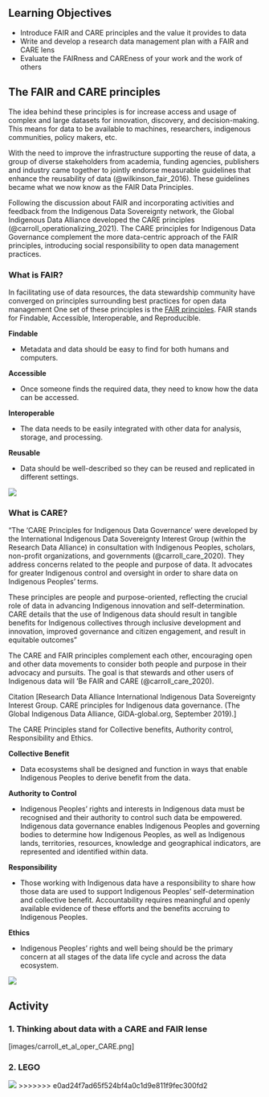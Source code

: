 ## Learning Objectives {.unnumbered}

-   Introduce FAIR and CARE principles and the value it provides to data
-   Write and develop a research data management plan with a FAIR and
    CARE lens
-   Evaluate the FAIRness and CAREness of your work and the work of
    others

## The FAIR and CARE principles

The idea behind these principles is for increase access and usage of
complex and large datasets for innovation, discovery, and
decision-making. This means for data to be available to machines,
researchers, indigenous communities, policy makers, etc.

With the need to improve the infrastructure supporting the reuse of
data, a group of diverse stakeholders from academia, funding agencies,
publishers and industry came together to jointly endorse measurable
guidelines that enhance the reusability of data (@wilkinson_fair_2016).
These guidelines became what we now know as the FAIR Data Principles.

Following the discussion about FAIR and incorporating activities and
feedback from the Indigenous Data Sovereignty network, the Global
Indigenous Data Alliance developed the CARE principles
(@carroll_operationalizing_2021). The CARE principles for Indigenous
Data Governance complement the more data-centric approach of the FAIR
principles, introducing social responsibility to open data management
practices.

### What is FAIR?

In facilitating use of data resources, the data stewardship community
have converged on principles surrounding best practices for open data
management One set of these principles is the [FAIR
principles](https://force11.org/info/guiding-principles-for-findable-accessible-interoperable-and-re-usable-data-publishing-version-b1-0/).
FAIR stands for Findable, Accessible, Interoperable, and Reproducible.

**Findable**

-   Metadata and data should be easy to find for both humans and
    computers.

**Accessible**

-   Once someone finds the required data, they need to know how the data
    can be accessed.

**Interoperable**

-   The data needs to be easily integrated with other data for analysis,
    storage, and processing.

**Reusable**

-   Data should be well-described so they can be reused and replicated
    in different settings.

![](images/FAIRsFAIR.png)

### What is CARE?

<!-- NEED to IMPROVE THIS DESCRIPTION -->

"The 'CARE Principles for Indigenous Data Governance' were developed by
the International Indigenous Data Sovereignty Interest Group (within the
Research Data Alliance) in consultation with Indigenous Peoples,
scholars, non-profit organizations, and governments
(@carroll_care_2020). They address concerns related to the people and
purpose of data. It advocates for greater Indigenous control and
oversight in order to share data on Indigenous Peoples' terms.

These principles are people and purpose-oriented, reflecting the crucial
role of data in advancing Indigenous innovation and self-determination.
CARE details that the use of Indigenous data should result in tangible
benefits for Indigenous collectives through inclusive development and
innovation, improved governance and citizen engagement, and result in
equitable outcomes"

The CARE and FAIR principles complement each other, encouraging open and
other data movements to consider both people and purpose in their
advocacy and pursuits. The goal is that stewards and other users of
Indigenous data will 'Be FAIR and CARE (@carroll_care_2020).

Citation \[Research Data Alliance International Indigenous Data
Sovereignty Interest Group. CARE principles for Indigenous data
governance. (The Global Indigenous Data Alliance, GIDA-global.org,
September 2019).\]

The CARE Principles stand for Collective benefits, Authority control,
Responsibility and Ethics.

**Collective Benefit**

-   Data ecosystems shall be designed and function in ways that enable
    Indigenous Peoples to derive benefit from the data.

**Authority to Control**

-   Indigenous Peoples' rights and interests in Indigenous data must be
    recognised and their authority to control such data be empowered.
    Indigenous data governance enables Indigenous Peoples and governing
    bodies to determine how Indigenous Peoples, as well as Indigenous
    lands, territories, resources, knowledge and geographical
    indicators, are represented and identified within data.

**Responsibility**

-   Those working with Indigenous data have a responsibility to share
    how those data are used to support Indigenous Peoples'
    self-determination and collective benefit. Accountability requires
    meaningful and openly available evidence of these efforts and the
    benefits accruing to Indigenous Peoples.

**Ethics**

-   Indigenous Peoples' rights and well being should be the primary
    concern at all stages of the data life cycle and across the data
    ecosystem.

![](images/CAREsCARE.png)

## Activity

### 1. Thinking about data with a CARE and FAIR lense

<!-- still need to think a little bit more about this -->

\[images/carroll_et_al_oper_CARE.png\]

### 2. LEGO

![](images/FAIR_CARE.png)
>>>>>>> e0ad24f7ad65f524bf4a0c1d9e811f9fec300fd2
